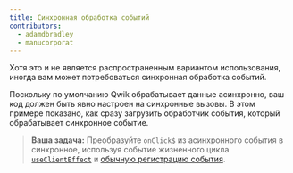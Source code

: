 ```yaml
---
title: Синхронная обработка событий
contributors:
  - adamdbradley
  - manucorporat
---
```


Хотя это и не является распространенным вариантом использования, иногда вам может потребоваться синхронная обработка событий.

Поскольку по умолчанию Qwik обрабатывает данные асинхронно, ваш код должен быть явно настроен на синхронные вызовы. В этом примере показано, как сразу загрузить обработчик события, который обрабатывает синхронное событие.

> **Ваша задача:** Преобразуйте `onClick$` из асинхронного события в синхронное, используя событие жизненного цикла [`useClientEffect`](https://qwik.builder.io/docs/components/lifecycle/#useclienteffect) и [обычную регистрацию события](https://developer.mozilla.org/en-US/docs/Web/API/EventTarget/addEventListener).
